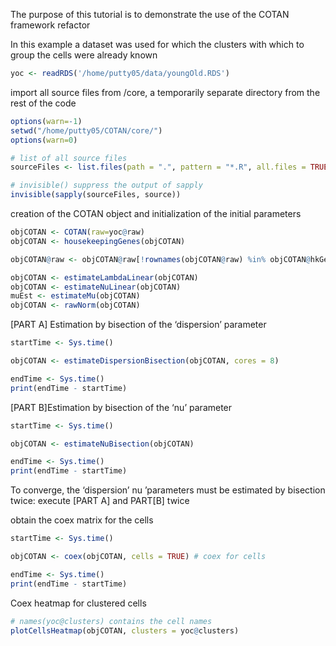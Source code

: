 The purpose of this tutorial is to demonstrate the use 
of the COTAN framework refactor

In this example a dataset was used for which the clusters with which to group 
the cells were already known
```r
yoc <- readRDS('/home/putty05/data/youngOld.RDS')
```

import all source files from /core, a temporarily separate directory 
from the rest of the code
```r
options(warn=-1)
setwd("/home/putty05/COTAN/core/")
options(warn=0)

# list of all source files
sourceFiles <- list.files(path = ".", pattern = "*.R", all.files = TRUE)

# invisible() suppress the output of sapply
invisible(sapply(sourceFiles, source)) 
```

creation of the COTAN object and initialization of the initial parameters
```r
objCOTAN <- COTAN(raw=yoc@raw)
objCOTAN <- housekeepingGenes(objCOTAN)

objCOTAN@raw <- objCOTAN@raw[!rownames(objCOTAN@raw) %in% objCOTAN@hkGenes, ]

objCOTAN <- estimateLambdaLinear(objCOTAN)
objCOTAN <- estimateNuLinear(objCOTAN) 
muEst <- estimateMu(objCOTAN)
objCOTAN <- rawNorm(objCOTAN)
```

[PART A] Estimation by bisection of the 'dispersion' parameter
```r
startTime <- Sys.time()

objCOTAN <- estimateDispersionBisection(objCOTAN, cores = 8)

endTime <- Sys.time()
print(endTime - startTime)
```

[PART B]Estimation by bisection of the 'nu' parameter
```r
startTime <- Sys.time()

objCOTAN <- estimateNuBisection(objCOTAN)

endTime <- Sys.time()
print(endTime - startTime)
```
To converge, the 'dispersion' nu 'parameters must be estimated by bisection 
twice: execute [PART A] and PART[B] twice

obtain the coex matrix for the cells
```r
startTime <- Sys.time()

objCOTAN <- coex(objCOTAN, cells = TRUE) # coex for cells

endTime <- Sys.time()
print(endTime - startTime)
```

Coex heatmap for clustered cells

```r
# names(yoc@clusters) contains the cell names
plotCellsHeatmap(objCOTAN, clusters = yoc@clusters)
```

